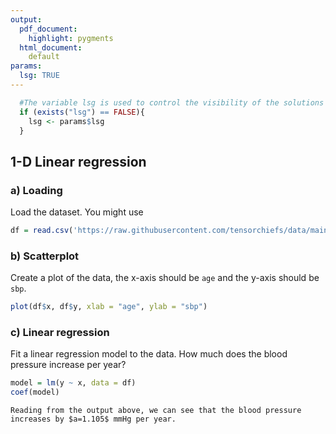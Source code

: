 ```yaml
---
output:
  pdf_document:
    highlight: pygments
  html_document: 
    default
params:
  lsg: TRUE
---
```


```r
  #The variable lsg is used to control the visibility of the solutions and needs to be set
  if (exists("lsg") == FALSE){  
    lsg <- params$lsg
  }
```

## 1-D Linear regression 

### a) Loading
Load the dataset. You might use

```r
df = read.csv('https://raw.githubusercontent.com/tensorchiefs/data/main/data/sbp.csv')
```

### b) Scatterplot
Create a plot of the data, the x-axis should be `age` and the y-axis should be `sbp`.

```r
plot(df$x, df$y, xlab = "age", ylab = "sbp")
```

### c) Linear regression
Fit a linear regression model to the data. How much does the blood pressure increase per year?

```r
model = lm(y ~ x, data = df)
coef(model)
```


```{echo=lsg, eval=FALSE, asis=TRUE}
Reading from the output above, we can see that the blood pressure increases by $a=1.105$ mmHg per year.
```